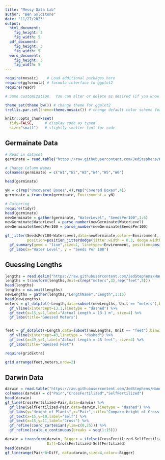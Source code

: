 ```yaml
---
title: "Messy Data Lab"
author: "Ben Goldstone"
date: "11/27/2023"
output: 
  html_document:
    fig_height: 3
    fig_width: 5
  pdf_document:
    fig_height: 3
    fig_width: 5
  word_document:
    fig_height: 3
    fig_width: 5
---
```


```r
require(mosaic)    # Load additional packages here 
require(ggformula) # formula interface to ggplot2
require(readr)

# Some customization.  You can alter or delete as desired (if you know what you are doing).

theme_set(theme_bw()) # change theme for ggplot2
trellis.par.set(theme=theme.mosaic()) # change default color scheme for lattice

knitr::opts_chunk$set(
  tidy=FALSE,     # display code as typed
  size="small")   # slightly smaller font for code
```

## Germainate Data
```r
# Read in dataset
germinate = read.table("https://raw.githubusercontent.com/JedStephens/Handbook-of-Small-Data-Sets/master/GERMIN.DAT")

# Change Column Names
colnames(germinate) = c("W1","W2","W3","W4","W5","W6")

head(germinate)

yN = c(rep("Uncovered Boxes",4),rep("Covered Boxes",4))
germinate = transform(germinate, Environment = yN)

# Gathering
require(tidyr)
head(germinate)
newGerminate = gather(germinate, "WaterLevel", "SeedsPer100",1:6)
newGerminate$WaterLevel = parse_number(newGerminate$WaterLevel)
newGerminate$SeedsPer100 = parse_number(newGerminate$SeedsPer100)

gf_jitter(SeedsPer100~WaterLevel,data=newGerminate,color=~Environment,
          position=position_jitterdodge(jitter.width = 0.3, dodge.width = 0.3), shape="triangle") %>%
  gf_summary(geom = "line",size=1, linetype=~Environment, position=position_dodge(width=0.3)) %>%
  gf_labs(x="Water Level", y = "Seeds Per 100")

```
## Guessing Lengths

```r
lengths = read.delim("https://raw.githubusercontent.com/JedStephens/Handbook-of-Small-Data-Sets/master/LENGTHS.DAT",header=FALSE)
lengths = transform(lengths,Unit=c(rep("meters",3),rep("feet",5)))
head(lengths)
lengths = na.omit(lengths)
newLengths = gather(lengths,"LengthName","Length",1:15)
head(newLengths)
meters = gf_dotplot(~Length,data=subset(newLengths, Unit == "meters"),binwidth = 0.2) %>%
  gf_vline(xintercept=13.1,linetype = "dashed") %>%
  gf_text(x=15,y=1,label="Actual Length = 13.1 m", size=4) %>%
  gf_labs(title="Guessed Meters")


feet = gf_dotplot(~Length,data=subset(newLengths, Unit == "feet"),binwidth = 0.5) %>%
  gf_vline(xintercept=43,linetype = "dashed") %>%
  gf_text(x=49,y=1,label="Actual Length = 43 feet", size=4) %>%
  gf_labs(title="Guessed Feet")

require(gridExtra)

grid.arrange(feet,meters,nrow=2)
```

## Darwin Data

```r
darwin = read.table("https://raw.githubusercontent.com/JedStephens/Handbook-of-Small-Data-Sets/master/DARWIN.DAT")
colnames(darwin) = c("Pair","CrossFertilized","SelfFertilized")
head(darwin)
gf_line(CrossFertilized~Pair,data=darwin) %>%
  gf_line(SelfFertilized~Pair,data=darwin,linetype = "dashed") %>%
  gf_labs(y="Height of Plants",x="Pair",title="Compare Height of Cross & Self Fertilized Plants") %>%
  gf_text(x=15,y=19,label="Self") %>%
  gf_text(x=15,y=11,label="Cross") %>%
  gf_refine(coord_cartesian(ylim=c(0,25))) %>%
  gf_refine(scale_x_continuous(breaks = seq(1:15)))

darwin = transform(darwin, Bigger = ifelse(CrossFertilized-SelfFertilized > 0,"Cross","Self"),
                   Diff=CrossFertilized-SelfFertilized)
head(darwin)
gf_linerange(Pair~0+Diff, data=darwin,size=4,color=~Bigger)
```


